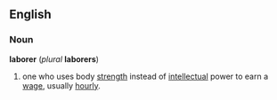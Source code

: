 == English ==
=== Noun ===
'''laborer''' (''plural'' '''laborers''')
# one who uses body [[strength]] instead of [[intellectual]] power to earn a [[wage]], usually [[hourly]].